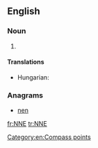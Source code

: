 {{also|-nne}}
==English==

===Noun===
{{en-noun|-}}

# {{abbreviation of|north-northeast}}

====Translations====
{{trans-top|abbreviation of north-northeast}}
* Hungarian: {{t+|hu|ÉÉK}}
{{trans-mid}}
{{trans-bottom}}

===Anagrams===
* [[nen#English|nen]]

[[Category:en:Compass points]]

[[fr:NNE]]
[[tr:NNE]]